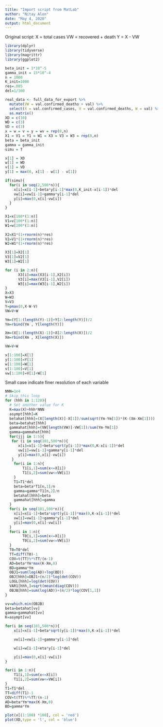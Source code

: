 ```yaml
---
title: "Import script from MatLab"
author: "Nitay Alon"
date: "May 4, 2020"
output: html_document
---
```


Original script:
X = total cases
VW = recovered + death
Y = X - VW
```r
library(dplyr)
library(tidyverse)
library(magrittr)
library(ggplot2)
```


```r
beta_init = 1*10^-5
gamma_init = 15*10^-4
n = 1000
K_init=1000
res=.005
del=1/100
```

```r
real_data <- full_data_for_export %>% 
  mutate(VW = val.confirmed_deaths + val) %>% 
  select(X = val.confirmed_cases, V = val.confirmed_deaths, W = val) %>% 
  as.matrix()
XD = c(10)
WD = c(3)
VD = c(3)
x = w = v = y = wv = rep(0,n)
X1 = V1 = Y1 = W1 = X3 = V3 = W3 = rep(0,n)
beta = beta_init
gamma = gamma_init
simu = T
```

```r
x[1] = XD
w[1] = WD
v[1] = VD
y[1] = max(0, x[1] - w[1] - v[1])
```

```r
if(simu){
  for(i in seq(2,500*n)){
    x[i]=x[i-1]+beta*y[i-1]*max(0,K_init-x[i-1])*del
    vw[i]=vw[i-1]+gamma*y[i-1]*del
    y[i]=max(0,x[i]-vw[i])
  }
}
```


```r
X1=x[100*(1:n)]
V1=v[100*(1:n)]
W1=w[100*(1:n)]
  
X2=X1*(1+rnorm(n)*res)
V2=V1*(1+rnorm(n)*res)
W2=W1*(1+rnorm(n)*res)

X3[1]=X2[1]
V3[1]=V2[1]
W3[1]=W2[1]

for (i in 2:n){
      X3[i]=max(X3[i-1],X2[i])
      V3[i]=max(V3[i-1],V2[i])
      W3[i]=max(W3[i-1],W2[i])
}
X=X3
W=W3
V=V3
Y=pmax(0,X-W-V)
VW=V+W
```


```r
Ym=(Y[1:(length(Y)-1)]+Y[2:length(Y)])/2
Ym=rbind(Ym , Y[length(Y)])

Xm=(X[1:(length(X)-1)]+X[2:length(X)])/2
Xm=rbind(Xm , X[length(X)])

VW=V+W

x[1:100]=X[1]
y[1:100]=Y[1]
w[1:100]=W[1]
v[1:100]=V[1]
vw[1:100]=V[1]+W[1]
```

Small case indicate finer resolution of each variable
```r
NNN=1e4
# Skip this loop
for (hhh in 1:120){
  # Set another value for K
  K=max(X)+hhh*NNN
  asympt[hhh]=K 
  betahat[hhh]=(X[length(X)]-X[1])/sum(sqrt(Ym-Ym[1])*(K-(Xm-Xm[1])))
  beta=betahat[hhh]
  gammahat[hhh]=(VW[length(VW)]-VW[1])/sum(Ym-Ym[1])
  gamma=gammahat[hhh]
  for(jjj in 1:5){
   for (i in seq(101,500*n)){
      x[i]=x[i-1]+beta*sqrt(y[i-1])*max(0,K-x[i-1])*del
      vw[i]=vw[i-1]+gamma*y[i-1]*del
      y[i]=max(0,x[i]-vw[i])
   }
    for(i in 1:n){
  	    T1[i,1]=sum(x<=X[i]) 
  	    T1[i,2]=sum(vw<=VW[i]) 
    }
  	T1=T1*del
  	beta=beta*T1[n,1]/n
  	gamma=gamma*T1[n,2]/n
  	betahat[hhh]=beta
  	gammahat[hhh]=gamma
  }
  for(i in seq(101,500*n)){
    x[i]=x[i-1]+beta*sqrt(y[i-1])*max(0,K-x[i-1])*del 
    vw[i]=vw[i-1]+gamma*y[i-1]*del 
    y[i]=max(0,x[i]-vw[i]) 
  }
  for(i in 1:n){
  	    T0[i,1]=sum(x<=X[i]) 
  	    T0[i,2]=sum(vw<=VW[i]) 
  }
  T0=T0*del
  TT=diff(T0)-1
  COV=t(TT)%*%TT/(n-1)
  AD=beta*Ym*max(K-Xm,0)
  BD=gamma*Ym
  OBJ1=sum(log(AD)+log(BD)) 
  OBJ[hhh]=OBJ1+(n/2)*log(det(COV))  
  LOGL[hhh]=log(det(COV))
  VAR1[hhh,]=sqrt(mean(diag(COV)))
  OBJB[hhh]=sum(log(AD))+(n/2)*log(COV[1,1])
}
```


```r
vv=which.min(OBJB)
beta=betahat[vv]
gamma=gammahat[vv]
K=asympt[vv]
```

```r
for(i in seq(101,500*n)){
	x[i]=x[i-1]+beta*sqrt(y[i-1])*max(0,K-x[i-1])*del

	vw[i]=vw[i-1]+gamma*y[i-1]*del

	w[i]=w[i-1]+eta*y[i-1]*del

	y[i]=max(0,x[i]-vw[i])
}

```

```r
for(i in 1:n){
    T1[i,1]=sum(x<=X[i])
    T1[i,2]=sum(vw<=VW[i])
}
T1=T1*del
TT=diff(T1)-1
COV=t(TT)%*%TT/(n-1)
AD=beta*Ym*max(K-Xm,0)
BD=gamma*Ym
```
```r
plot(x[(1:100) *100], col = 'red')
plot(XD,type = 'l', col = 'blue')
```


